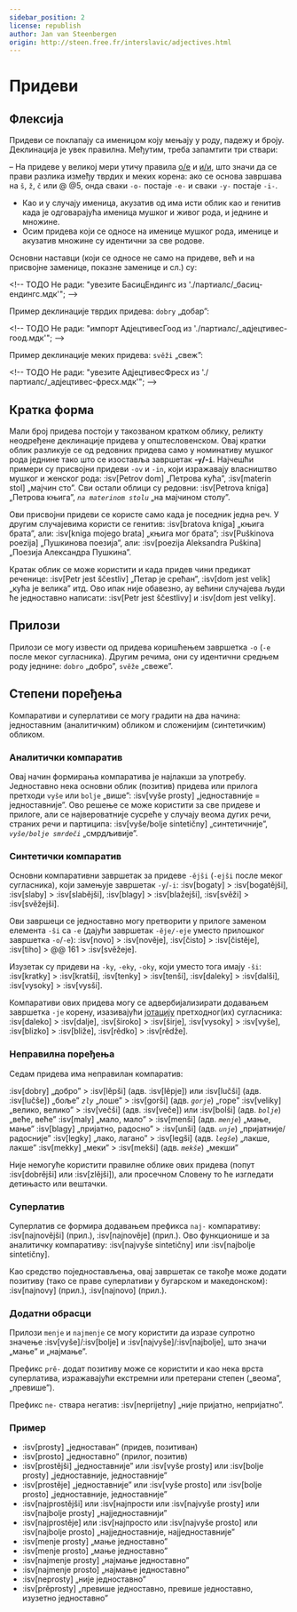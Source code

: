 ```yaml
---
sidebar_position: 2
license: republish
author: Jan van Steenbergen
origin: http://steen.free.fr/interslavic/adjectives.html
---
```


# Придеви

## Флексија

Придеви се поклапају са именицом коју мењају у роду, падежу и броју. Деклинација је увек правилна. Међутим, треба запамтити три ствари:

– На придеве у великој мери утичу правила [о/е][1] и [и/и][2], што значи да се прави разлика између тврдих и меких корена: ако се основа завршава на `š`, `ž`, `č`  или @ @5, онда сваки `-o-` постаје `-e-` и сваки `-y-` постаје `-i-`.
- Као и у случају именица, акузатив од има исти облик као и генитив када је одговарајућа именица мушког и живог рода, и једнине и множине.
- Осим придева који се односе на именице мушког рода, именице и акузатив множине су идентични за све родове.

Основни наставци (који се односе не само на придеве, већ и на присвојне заменице, показне заменице и сл.) су:

\<!-- ТОДО Не ради: "увезите БасицЕндингс из './партиалс/\_басиц-ендингс.мдк'"; -->

Пример деклинације тврдих придева: `dobry` „добар”:

\<!-- ТОДО Не ради: "импорт АдјецтивесГоод из './партиалс/\_адјецтивес-гоод.мдк'"; -->

Пример деклинације меких придева: `svěži` „свеж”:

\<!-- ТОДО Не ради: "увезите АдјецтивесФресх из './партиалс/\_адјецтивес-фресх.мдк'"; -->

## Кратка форма

Мали број придева постоји у такозваном кратком облику, реликту неодређене деклинације придева у општесловенском. Овај кратки облик разликује се од редовних придева само у номинативу мушког рода једнине тако што се изоставља завршетак **-`y`/-`i`**. Најчешћи примери су присвојни придеви `-ov` и `-in`, који изражавају власништво мушког и женског рода: :isv[Petrov dom] „Петрова кућа”, :isv[materin stol] „мајчин сто”. Сви остали облици су редовни: :isv[Petrova kniga] „Петрова књига”, _`na materinom stolu`_ „на мајчином столу”.

Ови присвојни придеви се користе само када је поседник једна реч. У другим случајевима користи се генитив: :isv[bratova kniga] „књига брата”, али: :isv[kniga mojego brata] „књига мог брата”; :isv[Puškinova poezija] „Пушкинова поезија”, али: :isv[poezija Aleksandra Puškina] „Поезија Александра Пушкина”.

Кратак облик се може користити и када придев чини предикат реченице: :isv[Petr jest ščestliv] „Петар је срећан”, :isv[dom jest velik] „кућа је велика” итд. Ово ипак није обавезно, ау већини случајева људи ће једноставно написати: :isv[Petr jest ščestlivy] и :isv[dom jest veliky].

## Прилози

Прилози се могу извести од придева коришћењем завршетка `-o` (`-e` после меког сугласника). Другим речима, они су идентични средњем роду једнине: `dobro` „добро”, `svěže` „свеже”.

## Степени поређења

Компаративи и суперлативи се могу градити на два начина: једноставним (аналитичким) обликом и сложенијим (синтетичким) обликом.

### Аналитички компаратив

Овај начин формирања компаратива је најлакши за употребу. Једноставно нека основни облик (позитив) придева или прилога претходи `vyše` или `bolje` „више”: :isv[vyše prosty] „једноставније = једноставније”. Ово решење се може користити за све придеве и прилоге, али се највероватније сусреће у случају веома дугих речи, страних речи и партиципа: :isv[vyše/bolje sintetičny] „синтетичније”, _`vyše/bolje smrdeči`_ „смрдљивије”.

### Синтетички компаратив

Основни компаративни завршетак за придеве `-ějši` (`-ejši` после меког сугласника), који замењује завршетак `-y`/`-i`: :isv[bogaty] > :isv[bogatějši], :isv[slaby]  > :isv[slabějši], :isv[blagy]  > :isv[blažejši], :isv[svěži]  > :isv[svěžejši].

Ови завршеци се једноставно могу претворити у прилоге заменом елемента `-ši` са `-e` (дајући завршетак `-ěje/-eje` уместо прилошког завршетка `-o`/`-e`): :isv[novo] > :isv[nověje], :isv[čisto]  > :isv[čistěje], :isv[tiho]  > @@ 161 > :isv[svěžeje].

Изузетак су придеви на `-ky`, `-eky`, `-oky`,  који уместо тога имају `-ši`: :isv[kratky] > :isv[kratši], :isv[tenky]  > :isv[tenši], :isv[daleky]  > :isv[dalši], :isv[vysoky]  > :isv[vysši].

Компаративи ових придева могу се адвербијализирати додавањем завршетка `-je` корену, изазивајући [јотацију][3] претходног(их) сугласника: :isv[daleko] > :isv[dalje], :isv[široko]  > :isv[širje], :isv[vysoky]  > :isv[vyše], :isv[blizko]  > :isv[bliže], :isv[rědko]  > :isv[rědže].

### Неправилна поређења

Седам придева има неправилан компаратив:

:isv[dobry] „добро” > :isv[lěpši] (адв. :isv[lěpje]) или :isv[lučši] (адв. :isv[lučše]) „боље”
_`zly`_ „лоше” > :isv[gorši] (адв. _`gorje`_) „горе”
:isv[veliky] „велико, велико” > :isv[večši] (адв. :isv[veče]) или :isv[bolši] (адв. _`bolje`_) „веће, веће”
:isv[maly] „мало, мало” > :isv[menši] (адв. _`menje`_) „мање, мање”
:isv[blagy] „пријатно, радосно” > :isv[unši] (адв. _`unje`_) „пријатније/радосније”
:isv[legky] „лако, лагано” > :isv[legši] (адв. _`legše`_) „лакше, лакше”
:isv[mekky] „меки” > :isv[mekši] (адв. _`mekše`_) „мекши”

Није немогуће користити правилне облике ових придева (попут :isv[dobrějši] или :isv[zlějši]), али просечном Словену то ће изгледати детињасто или вештачки.

### Суперлатив

Суперлатив се формира додавањем префикса `naj-` компаративу: :isv[najnovějši] (прил.), :isv[najnověje] (прил.). Ово функционише и за аналитичку компаративу: :isv[najvyše sintetičny] или :isv[najbolje sintetičny].

Као средство поједностављења, овај завршетак се такође може додати позитиву (тако се праве суперлативи у бугарском и македонском): :isv[najnovy] (прил.), :isv[najnovo] (прил.).

### Додатни обрасци

Прилози `menje` и `najmenje` се могу користити да изразе супротно значење :isv[vyše]/:isv[bolje]  и :isv[najvyše]/:isv[najbolje],  што значи „мање” и „најмање”.

Префикс `prě-` додат позитиву може се користити и као нека врста суперлатива, изражавајући екстремни или претерани степен („веома”, „превише”).

Префикс `ne-` ствара негатив: :isv[neprijetny] „није пријатно, непријатно”.

### Пример

- :isv[prosty] „једноставан” (придев, позитиван)
- :isv[prosto] „једноставно” (прилог, позитив)
- :isv[prostějši] „једноставније” или :isv[vyše prosty] или :isv[bolje prosty] „једноставније, једноставније”
- :isv[prostěje] „једноставније” или :isv[vyše prosto] или :isv[bolje prosto] „једноставније, једноставније”
- :isv[najprostějši] или :isv\[најпрости или :isv[najvyše prosty] или :isv[najbolje prosty] „најједноставнији”
- :isv[najprostěje] или :isv\[најпросто или :isv[najvyše prosto] или :isv[najbolje prosto] „најједноставније, најједноставније”
- :isv[menje prosty] „мање једноставно”
- :isv[menje prosto] „мање једноставно”
- :isv[najmenje prosty] „најмање једноставно”
- :isv[najmenje prosto] „најмање једноставно”
- :isv[neprosty] „није једноставно”
- :isv[prěprosty] „превише једноставно, превише једноставно, изузетно једноставно”

[1]: ../phonology.mdx#o

[2]: ../phonology.mdx#y

[3]: ../phonology.mdx#iotation

